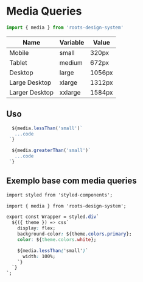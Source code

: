 
<Meta title="Helpers/Media Queries" />

# Media Queries

```jsx
import { media } from 'roots-design-system'
```

<table>
  <thead style={{ backgroundColor: '#d4d4d4' }}>
    <tr>
      <th>Name</th>
      <th>Variable</th>
      <th>Value</th>
    </tr>
  </thead>
  <tbody>
    <tr>
      <td>Mobile</td>
      <td>small</td>
      <td>320px</td>
    </tr>
    <tr>
      <td>Tablet</td>
      <td>medium</td>
      <td>672px</td>
    </tr>
    <tr>
      <td>Desktop</td>
      <td>large</td>
      <td>1056px</td>
    </tr>
    <tr>
      <td>Large Desktop</td>
      <td>xlarge</td>
      <td>1312px</td>
    </tr>
    <tr>
      <td>Larger Desktop</td>
      <td>xxlarge</td>
      <td>1584px</td>
    </tr>
  </tbody>
</table>

## Uso

```js
  ${media.lessThan('small')`
   ...code
 `}

  ${media.greaterThan('small')`
   ...code
 `}
```

## Exemplo base com media queries

```css
import styled from 'styled-components';

import { media } from 'roots-design-system';

export const Wrapper = styled.div`
  ${({ theme }) => css`
    display: flex;
    background-color: ${theme.colors.primary};
    color: ${theme.colors.white};

    ${media.lessThan('small')`
      width: 100%;
    `}
  `}
`;
```
